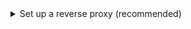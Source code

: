 <details>
  <summary>Set up a reverse proxy (recommended)</summary>

  We recommend [setting up a reverse proxy](/docs/advanced/proxy), so that events are less likely to be intercepted by tracking blockers. 
  
  We have our [own managed reverse proxy service included in the platform add-ons](/docs/advanced/proxy/managed-reverse-proxy), which routes through our infrastructure and makes setting up your proxy easy.

  If you don't want to use our managed service then there are several other options for creating a reverse proxy, including using [Cloudflare](/docs/advanced/proxy/cloudflare), [AWS Cloudfront](/docs/advanced/proxy/cloudfront), and [Vercel](/docs/advanced/proxy/vercel).
</details>
